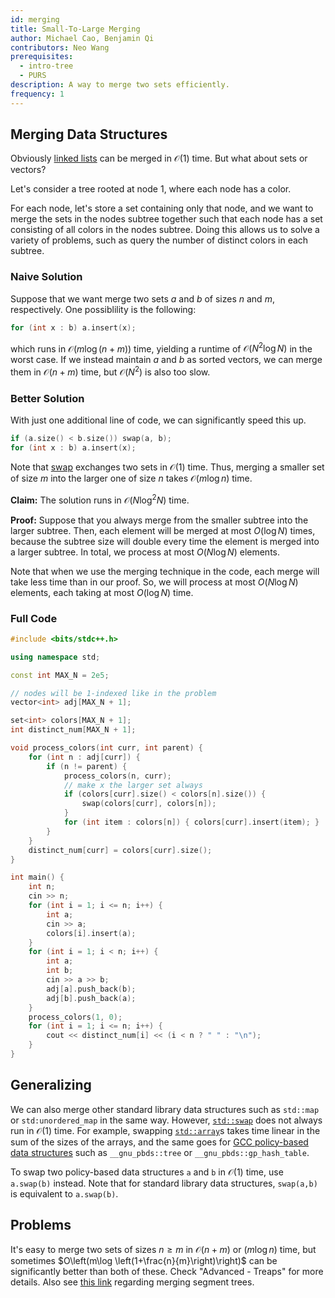 ```yaml
---
id: merging
title: Small-To-Large Merging
author: Michael Cao, Benjamin Qi
contributors: Neo Wang
prerequisites:
  - intro-tree
  - PURS
description: A way to merge two sets efficiently.
frequency: 1
---
```


<Resources>
	<Resource source="CPH" title="18.4 - Merging Data Structures" />
	<Resource
		source="CF"
		title="Arpa - Sack (DSU on Tree)"
		url="44351"
	 />
	<Resource
		source="CF"
		title="tuwuna - Explaining DSU on Trees"
		url="67696"
	 />
</Resources>

## Merging Data Structures

Obviously [linked lists](http://www.cplusplus.com/reference/list/list/splice/)
can be merged in $\mathcal{O}(1)$ time. But what about sets or vectors?

<FocusProblem problem="sam" />

Let's consider a tree rooted at node $1$, where each node has a color.

For each node, let's store a set containing only that node, and we want to merge
the sets in the nodes subtree together such that each node has a set consisting
of all colors in the nodes subtree. Doing this allows us to solve a variety of
problems, such as query the number of distinct colors in each subtree.

### Naive Solution

Suppose that we want merge two sets $a$ and $b$ of sizes $n$ and $m$,
respectively. One possiblility is the following:

```cpp
for (int x : b) a.insert(x);
```

which runs in $\mathcal{O}(m\log (n+m))$ time, yielding a runtime of
$\mathcal{O}(N^2\log N)$ in the worst case. If we instead maintain $a$ and $b$
as sorted vectors, we can merge them in $\mathcal{O}(n+m)$ time, but
$\mathcal{O}(N^2)$ is also too slow.

### Better Solution

With just one additional line of code, we can significantly speed this up.

```cpp
if (a.size() < b.size()) swap(a, b);
for (int x : b) a.insert(x);
```

Note that [swap](http://www.cplusplus.com/reference/utility/swap/) exchanges two
sets in $\mathcal{O}(1)$ time. Thus, merging a smaller set of size $m$ into the
larger one of size $n$ takes $\mathcal{O}(m\log n)$ time.

**Claim:** The solution runs in $\mathcal{O}(N\log^2N)$ time.

**Proof:** Suppose that you always merge from the smaller subtree into the
larger subtree. Then, each element will be merged at most $O(\log N)$ times,
because the subtree size will double every time the element is merged into a
larger subtree. In total, we process at most $O(N\log N)$ elements.

Note that when we use the merging technique in the code, each merge will take
less time than in our proof. So, we will process at most $O(N \log N)$ elements,
each taking at most $O(\log N)$ time.

### Full Code

```cpp
#include <bits/stdc++.h>

using namespace std;

const int MAX_N = 2e5;

// nodes will be 1-indexed like in the problem
vector<int> adj[MAX_N + 1];

set<int> colors[MAX_N + 1];
int distinct_num[MAX_N + 1];

void process_colors(int curr, int parent) {
	for (int n : adj[curr]) {
		if (n != parent) {
			process_colors(n, curr);
			// make x the larger set always
			if (colors[curr].size() < colors[n].size()) {
				swap(colors[curr], colors[n]);
			}
			for (int item : colors[n]) { colors[curr].insert(item); }
		}
	}
	distinct_num[curr] = colors[curr].size();
}

int main() {
	int n;
	cin >> n;
	for (int i = 1; i <= n; i++) {
		int a;
		cin >> a;
		colors[i].insert(a);
	}
	for (int i = 1; i < n; i++) {
		int a;
		int b;
		cin >> a >> b;
		adj[a].push_back(b);
		adj[b].push_back(a);
	}
	process_colors(1, 0);
	for (int i = 1; i <= n; i++) {
		cout << distinct_num[i] << (i < n ? " " : "\n");
	}
}
```

## Generalizing

We can also merge other standard library data structures such as `std::map` or
`std:unordered_map` in the same way. However,
[`std::swap`](https://en.cppreference.com/w/cpp/algorithm/swap) does not always
run in $\mathcal{O}(1)$ time. For example, swapping
[`std::array`](http://www.cplusplus.com/reference/array/array/swap/)s takes time
linear in the sum of the sizes of the arrays, and the same goes for
[GCC policy-based data structures](https://codeforces.com/blog/entry/11080) such
as `__gnu_pbds::tree` or `__gnu_pbds::gp_hash_table`.

To swap two policy-based data structures `a` and `b` in $\mathcal{O}(1)$ time,
use `a.swap(b)` instead. Note that for standard library data structures,
`swap(a,b)` is equivalent to `a.swap(b)`.

## Problems

<Problems problems="general" />

<Optional title="Faster Merging">

It's easy to merge two sets of sizes $n\ge m$ in $\mathcal{O}(n+m)$ or
$(m\log n)$ time, but sometimes $O\left(m\log \left(1+\frac{n}{m}\right)\right)$
can be significantly better than both of these. Check "Advanced - Treaps" for
more details. Also see [this link](https://codeforces.com/blog/entry/49446)
regarding merging segment trees.

</Optional>
